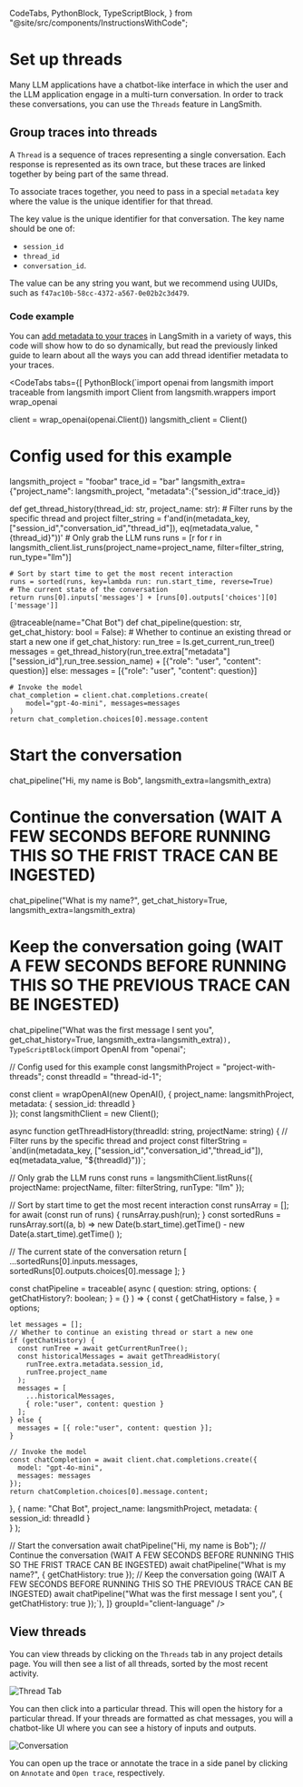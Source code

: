   CodeTabs,
  PythonBlock,
  TypeScriptBlock,
} from "@site/src/components/InstructionsWithCode";


# Set up threads

Many LLM applications have a chatbot-like interface in which the user and the LLM application engage in a multi-turn conversation. In order to track these conversations, you can use the `Threads` feature in LangSmith.

## Group traces into threads

A `Thread` is a sequence of traces representing a single conversation. Each response is represented as its own trace, but these traces are linked together by being part of the same thread.

To associate traces together, you need to pass in a special `metadata` key where the value is the unique identifier for that thread.

The key value is the unique identifier for that conversation.
The key name should be one of:

- `session_id`
- `thread_id`
- `conversation_id`.

The value can be any string you want, but we recommend using UUIDs, such as `f47ac10b-58cc-4372-a567-0e02b2c3d479`.

### Code example

You can [add metadata to your traces](../tracing/add_metadata_tags) in LangSmith in a variety of ways, this code will show how to do so dynamically, but read the 
previously linked guide to learn about all the ways you can add thread identifier metadata to your traces.

<CodeTabs
  tabs={[
    PythonBlock(`import openai
from langsmith import traceable
from langsmith import Client
from langsmith.wrappers import wrap_openai

client = wrap_openai(openai.Client())
langsmith_client = Client()

# Config used for this example
langsmith_project = "foobar"
trace_id = "bar"
langsmith_extra={"project_name": langsmith_project, "metadata":{"session_id":trace_id}}

def get_thread_history(thread_id: str, project_name: str):
    # Filter runs by the specific thread and project
    filter_string = f'and(in(metadata_key, ["session_id","conversation_id","thread_id"]), eq(metadata_value, "{thread_id}"))'
    # Only grab the LLM runs
    runs = [r for r in langsmith_client.list_runs(project_name=project_name, filter=filter_string, run_type="llm")]
    
    # Sort by start time to get the most recent interaction
    runs = sorted(runs, key=lambda run: run.start_time, reverse=True)
    # The current state of the conversation
    return runs[0].inputs['messages'] + [runs[0].outputs['choices'][0]['message']]

@traceable(name="Chat Bot")
def chat_pipeline(question: str, get_chat_history: bool = False):
    # Whether to continue an existing thread or start a new one
    if get_chat_history:
        run_tree = ls.get_current_run_tree()
        messages = get_thread_history(run_tree.extra["metadata"]["session_id"],run_tree.session_name) + [{"role": "user", "content": question}]
    else:
        messages = [{"role": "user", "content": question}]
    
    # Invoke the model
    chat_completion = client.chat.completions.create(
        model="gpt-4o-mini", messages=messages
    )
    return chat_completion.choices[0].message.content
    
# Start the conversation
chat_pipeline("Hi, my name is Bob", langsmith_extra=langsmith_extra)
# Continue the conversation (WAIT A FEW SECONDS BEFORE RUNNING THIS SO THE FRIST TRACE CAN BE INGESTED)
chat_pipeline("What is my name?", get_chat_history=True, langsmith_extra=langsmith_extra)
# Keep the conversation going (WAIT A FEW SECONDS BEFORE RUNNING THIS SO THE PREVIOUS TRACE CAN BE INGESTED)
chat_pipeline("What was the first message I sent you", get_chat_history=True, langsmith_extra=langsmith_extra)`),
    TypeScriptBlock(`import OpenAI from "openai";


// Config used for this example
const langsmithProject = "project-with-threads";
const threadId = "thread-id-1";

const client = wrapOpenAI(new OpenAI(), {
    project_name: langsmithProject, 
    metadata: { session_id: threadId }  
});
const langsmithClient = new Client();

async function getThreadHistory(threadId: string, projectName: string) {
  // Filter runs by the specific thread and project
  const filterString = \`and(in(metadata_key, ["session_id","conversation_id","thread_id"]), eq(metadata_value, "\${threadId}"))\`;
  
  // Only grab the LLM runs
  const runs = langsmithClient.listRuns({
    projectName: projectName,
    filter: filterString,
    runType: "llm"
  });
  
  // Sort by start time to get the most recent interaction
  const runsArray = [];
  for await (const run of runs) {
    runsArray.push(run);
  }
  const sortedRuns = runsArray.sort((a, b) => 
    new Date(b.start_time).getTime() - new Date(a.start_time).getTime()
  );
  
  // The current state of the conversation
  return [
    ...sortedRuns[0].inputs.messages, 
    sortedRuns[0].outputs.choices[0].message
  ];
}

const chatPipeline = traceable(
  async (
    question: string, 
    options: { 
    getChatHistory?: boolean;
    } = {}
  ) => {
    const { 
      getChatHistory = false,
    } = options;

    let messages = [];
    // Whether to continue an existing thread or start a new one
    if (getChatHistory) {
      const runTree = await getCurrentRunTree();
      const historicalMessages = await getThreadHistory(
        runTree.extra.metadata.session_id, 
        runTree.project_name
      );
      messages = [
        ...historicalMessages, 
        { role:"user", content: question }
      ];
    } else {
      messages = [{ role:"user", content: question }];
    }
    
    // Invoke the model
    const chatCompletion = await client.chat.completions.create({
      model: "gpt-4o-mini",
      messages: messages
    });
    return chatCompletion.choices[0].message.content;
  },
  { 
    name: "Chat Bot", 
    project_name: langsmithProject, 
    metadata: { session_id: threadId }  
  }
);

// Start the conversation
await chatPipeline("Hi, my name is Bob");
// Continue the conversation (WAIT A FEW SECONDS BEFORE RUNNING THIS SO THE FRIST TRACE CAN BE INGESTED)
await chatPipeline("What is my name?", { getChatHistory: true });
// Keep the conversation going (WAIT A FEW SECONDS BEFORE RUNNING THIS SO THE PREVIOUS TRACE CAN BE INGESTED)
await chatPipeline("What was the first message I sent you", { getChatHistory: true });`),
  ]}
  groupId="client-language"
/>
  

## View threads

You can view threads by clicking on the `Threads` tab in any project details page. You will then see a list of all threads, sorted by the most recent activity.

![Thread Tab](./static/convo_tab.png)

You can then click into a particular thread. This will open the history for a particular thread. If your threads are formatted as chat messages, you will a chatbot-like UI where you can see a history of inputs and outputs.

![Conversation](./static/convo.png)

You can open up the trace or annotate the trace in a side panel by clicking on `Annotate` and `Open trace`, respectively.
